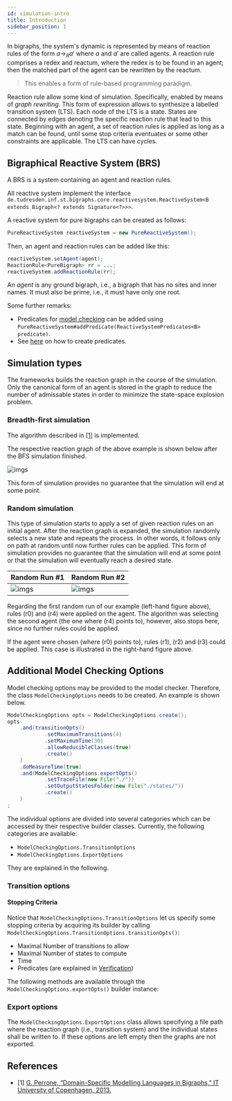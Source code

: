 ```yaml
---
id: simulation-intro
title: Introduction
sidebar_position: 1
---
```


In bigraphs, the system's dynamic is represented by means of reaction
rules of the form $a \to_R a'$ where $a$ and $a'$ are called agents.
A reaction rule comprises a redex and reactum, where the redex is to be
found in an agent; then the matched part of the agent can be rewritten by
the reactum.

> This enables a form of rule-based programming paradigm.

Reaction rule allow some kind of simulation. Specifically, enabled by means of *graph rewriting*.
This form of expression allows to synthesize a labelled transition system (LTS).
Each node of the LTS is a state. States are connected
by edges denoting the specific reaction rule that lead to this state.
Beginning with an agent, a set of reaction rules is applied as long
as a match can be found, until some stop criteria eventuates or some
other constraints are applicable. The LTS can have cycles.

## Bigraphical Reactive System (BRS)

A BRS is a system containing an agent and reaction rules.

All reactive system implement the interface `de.tudresden.inf.st.bigraphs.core.reactivesystem.ReactiveSystem<B extends Bigraph<? extends Signature<?>>>`.

A reactive system for pure bigraphs can be created as follows:

```java
PureReactiveSystem reactiveSystem = new PureReactiveSystem();
```

Then, an agent and reaction rules can be added like this:
```java
reactiveSystem.setAgent(agent);
ReactionRule<PureBigraph> rr = ...;
reactiveSystem.addReactionRule(rr);
```

An _agent_ is any ground bigraph, i.e., a bigraph that has no sites and inner names.
It must also be prime, i.e., it must have only one root.

Some further remarks:
- Predicates for [model checking](verification-intro) can be added using `PureReactiveSystem#addPredicate(ReactiveSystemPredicates<B> predicate)`.
- See [here](simulation-predicates) on how to create predicates.

<!-- ## Examples -->

<!-- ### Home computer example -->

<!-- A room with a computer is modelled with the following dynamics. -->

<!-- - The first and fourth rules are structurally the same but different instances -->
<!-- - The second rule is a no-op rule, just for demonstration purposes -->
<!-- - The third rule allows to create a new "job" on the computer residing in  -->
<!-- the room -->

<!-- The agent of our BRS is shown below with  -->
<!-- the corresponding reaction rules. For the simulation, we set the maximal -->
<!-- allowed transitions to 4.  -->


<!-- ```java -->
<!-- class -->
<!-- ``` -->

## Simulation types

The frameworks builds the reaction graph in the course of the simulation.
Only the canonical form of an agent is stored in the graph to reduce the
number of admissable states in order to minimize the state-space explosion problem.

### Breadth-first simulation

The algorithm described in [\[1\]](#ref1) is implemented.

The respective reaction graph of the above example is shown below after
the BFS simulation finished.

![imgs](../assets/simulation/home-example-reaction-graph.png)

This form of simulation provides no guarantee that the simulation will end at some point.

### Random simulation

This type of simulation starts to apply a set of given reaction rules
on an initial agent. After the reaction graph is expanded, the simulation
randomly selects a new state and repeats the process.
In other words, it follows only on path at random until now further rules can be applied.
This form of simulation provides no guarantee that the simulation will end at some point or that the simulation will eventually reach a desired state.

|Random Run #1 | Random Run #2 |
|---|---|
|![imgs](../assets/simulation/transition_graph_random.png)|![imgs](../assets/simulation/transition_graph_random2.png)|

Regarding the first random run of our example (left-hand figure above), rules (r0) and (r4) were applied on the agent. The algorithm
was selecting the second agent (the one where (r4) points to), however, also
stops here, since no further rules could be applied.

If the agent were chosen (where (r0) points to), rules (r1), (r2) and (r3) could be applied.
This case is illustrated in the right-hand figure above.

## Additional Model Checking Options

Model checking options may be provided to the model checker.
Therefore, the class `ModelCheckingOptions` needs to be created. An
example is shown below.

```java
ModelCheckingOptions opts = ModelCheckingOptions.create();
opts
    .and(transitionOpts()
            .setMaximumTransitions(4)
            .setMaximumTime(30)
            .allowReducibleClasses(true)
            .create()
    )
    .doMeasureTime(true)
    .and(ModelCheckingOptions.exportOpts()
            .setTraceFile(new File("./"))
            .setOutputStatesFolder(new File("./states/"))
            .create()
    )
;
```

The individual options are divided into several categories which can be accessed by
their respective builder classes.
Currently, the following categories are available:

- `ModelCheckingOptions.TransitionOptions`
- `ModelCheckingOptions.ExportOptions`

They are explained in the following.

### Transition options

#### Stopping Criteria
Notice that `ModelCheckingOptions.TransitionOptions` let us specify some stopping criteria by
acquiring its builder by calling `ModelCheckingOptions.TransitionOptions.transitionOpts()`:

- Maximal Number of transitions to allow
- Maximal Number of states to compute
- Time
- Predicates (are explained in [Verification](verification-intro))

The following methods are available through the `ModelCheckingOptions.exportOpts()` builder instance:

### Export options

The `ModelCheckingOptions.ExportOptions` class allows specifying a file path where the reaction graph (i.e., transition system)
and the individual states shall be written to. If these options are left empty then the graphs are not exported.

[//]: # (The following methods are available through the `ModelCheckingOptions.exportOpts&#40;&#41;` builder instance:)

[//]: # ()
[//]: # (| Method  |)

[//]: # (|---|)

[//]: # (|   |)



## References

- \[1\] <a id="ref1" href="https://pure.itu.dk/portal/files/39500908/thesis_GianDavidPerrone.pdf">G. Perrone, “Domain-Specific Modelling Languages in Bigraphs,” IT University of Copenhagen, 2013.</a>




